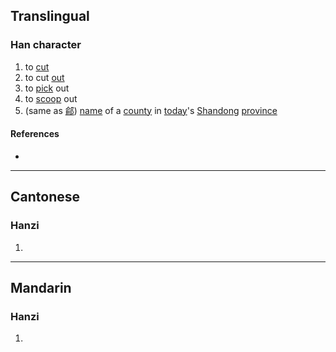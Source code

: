 {{character info/new}}
==Translingual==

===Han character===
{{Han char|rn=18|rad=刀|as=09|sn=11|four=|canj=ONLN|ids=⿰俞刂}}

# to [[cut]]
# to cut [[out]]
# to [[pick]] out
# to [[scoop]] out
# (same as [[鄃]]) [[name]] of a [[county]] in [[today]]'s [[Shandong]] [[province]]

====References====
* {{Han ref|kx=0142.050|hdz=10349.020|uh=34F1|ud=13553}}

----

==Cantonese==

===Hanzi===
{{yue-hanzi|jyut=[[syu1]]|y=syu1}}

# {{defn|lang=yue|sort=刀09}}

----

==Mandarin==

===Hanzi===
{{cmn-hanzi|pin=[[tóu]] ([[tou2]])|wg=t'ou<sup>2</sup>}}

# {{defn|lang=cmn|sort=刀09}}